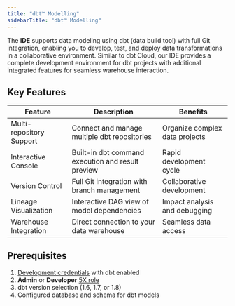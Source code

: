 ```yaml
---
title: "dbt™️ Modelling"
sidebarTitle: "dbt™️ Modelling"
---
```


The **IDE** supports data modeling using dbt (data build tool) with full Git integration, enabling you to develop, test, and deploy data transformations in a collaborative environment. Similar to dbt Cloud, our IDE provides a complete development environment for dbt projects with additional integrated features for seamless warehouse interaction.

## Key Features

| Feature                  | Description                                       | Benefits                       |
| ------------------------ | ------------------------------------------------- | ------------------------------ |
| Multi-repository Support | Connect and manage multiple dbt repositories      | Organize complex data projects |
| Interactive Console      | Built-in dbt command execution and result preview | Rapid development cycle        |
| Version Control          | Full Git integration with branch management       | Collaborative development      |
| Lineage Visualization    | Interactive DAG view of model dependencies        | Impact analysis and debugging  |
| Warehouse Integration    | Direct connection to your data warehouse          | Seamless data access           |

## Prerequisites

1. [Development credentials](/Settings/credentials) with dbt enabled
2. **Admin** or **Developer** [5X role](/team.mdx)
3. dbt version selection (1.6, 1.7, or 1.8)
4. Configured database and schema for dbt models
